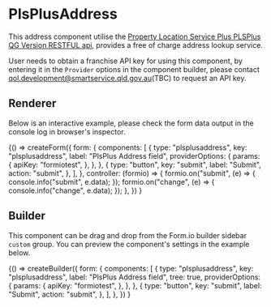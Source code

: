 
<Meta title="Components/PlsPlusAddress" />

# PlsPlusAddress

This address component utilise the [Property Location Service Plus PLSPlus QG Version RESTFUL api](https://servicesmadesimpler.govnet.qld.gov.au/wiki/display/PUB/DNRE+qld+only+address+lookup+service), provides a free of charge address lookup service.

User needs to obtain a franchise API key for using this component, by entering it in the `Provider` options in the component builder, please contact [qol.development@smartservice.qld.gov.au](mailto:qol.development@smartservice.qld.gov.au)(TBC) to request an API key.

## Renderer

Below is an interactive example, please check the form data output in the console log in browser's inspector.

<Canvas withSource="open">
  <Story name="Renderer">
    {() =>
      createForm({
        form: {
          components: [
            {
              type: "plsplusaddress",
              key: "plsplusaddress",
              label: "PlsPlus Address field",
              providerOptions: {
                params: {
                  apiKey: "formiotest",
                },
              },
            },
            {
              type: "button",
              key: "submit",
              label: "Submit",
              action: "submit",
            },
          ],
        },
        controller: (formio) => {
          formio.on("submit", (e) => {
            console.info("submit", e.data);
          });
          formio.on("change", (e) => {
            console.info("change", e.data);
          });
        },
      })
    }
  </Story>
</Canvas>

## Builder

This component can be drag and drop from the Form.io builder sidebar `custom` group.
You can preview the component's settings in the example below.

<Canvas>
  <Story name="Builder">
    {() =>
      createBuilder({
        form: {
          components: [
            {
              type: "plsplusaddress",
              key: "plsplusaddress",
              label: "PlsPlus Address field",
              tree: true,
              providerOptions: {
                params: {
                  apiKey: "formiotest",
                },
              },
            },
            {
              type: "button",
              key: "submit",
              label: "Submit",
              action: "submit",
            },
          ],
        },
      })
    }
  </Story>
</Canvas>
